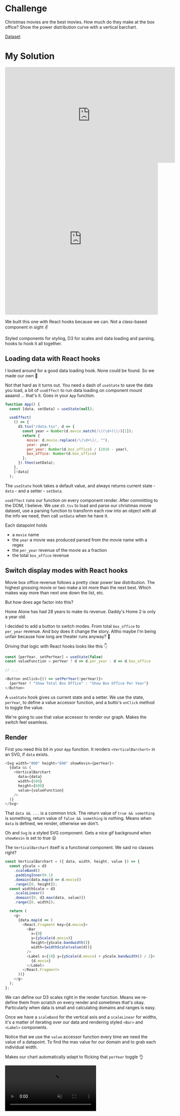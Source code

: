 # Challenge

Christmas movies are the best movies. How much do they make at the box office?
Show the power distribution curve with a vertical barchart.

[Dataset](https://reactviz.holiday/datasets/statistic_id209295_box-office-revenue-of-the-most-successful-christmas-movies.xlsx)

# My Solution

<iframe width="560" height="315" src="https://www.youtube.com/embed/qD6i9h66LbI" frameborder="0" allow="accelerometer; autoplay; encrypted-media; gyroscope; picture-in-picture" allowfullscreen></iframe>

<iframe src="https://codesandbox.io/embed/6v6zvx8zjk?fontsize=14" style="width:100%; height:500px; border:0; border-radius: 4px; overflow:hidden;" sandbox="allow-modals allow-forms allow-popups allow-scripts allow-same-origin"></iframe>

We built this one with React hooks because we can. Not a class-based component
in sight ✌️

Styled components for styling, D3 for scales and data loading and parsing,
hooks to hook it all together.

## Loading data with React hooks

I looked around for a good data loading hook. None could be found. So we made
our own 💪

Not that hard as it turns out. You need a dash of `useState` to save the data
you load, a bit of `useEffect` to run data loading on component mount aaaand
... that's it. Goes in your `App` function.

```javascript
function App() {
  const [data, setData] = useState(null);

  useEffect(
    () => {
      d3.tsv("/data.tsv", d => {
        const year = Number(d.movie.match(/\((\d+)\)/)[1]);
        return {
          movie: d.movie.replace(/\(\d+\)/, ""),
          year: year,
          per_year: Number(d.box_office) / (2018 - year),
          box_office: Number(d.box_office)
        };
      }).then(setData);
    },
    [!data]
  );
```

The `useState` hook takes a default value, and always returns current state -
`data` - and a setter - `setData`.

`useEffect` runs our function on every component render. After committing to
the DOM, I believe. We use `d3.tsv` to load and parse our christmas movie
dataset, use a parsing function to transform each row into an object with all
the info we need, then call `setData` when he have it.

Each datapoint holds

- a `movie` name
- the `year` a movie was produced parsed from the movie name with a regex
- the `per_year` revenue of the movie as a fraction
- the total `box_office` revenue

## Switch display modes with React hooks

Movie box office revenue follows a pretty clear power law distribution. The
highest grossing movie or two make a lot more than the next best. Which makes
way more than next one down the list, etc.

But how does age factor into this?

Home Alone has had 28 years to make its revenue. Daddy's Home 2 is only a year
old.

I decided to add a button to switch modes. From total `box_office` to
`per_year` revenue. And boy does it change the story. Altho maybe I'm being
unfair because how long are theater runs anyway? 🤔

Driving that logic with React hooks looks like this 👇

```javascript
const [perYear, setPerYear] = useState(false)
const valueFunction = perYear ? d => d.per_year : d => d.box_office

// ...

<Button onClick={() => setPerYear(!perYear)}>
  {perYear ? "Show Total Box Office" : "Show Box Office Per Year"}
</Button>
```

A `useState` hook gives us current state and a setter. We use the state,
`perYear`, to define a value accessor function, and a butto's `onClick` method
to toggle the value.

We're going to use that value accessor to render our graph. Makes the switch
feel seamless.

## Render

First you need this bit in your `App` function. It renders `<VerticalBarchart>`
in an SVG, if `data` exists.

```javascript
<Svg width="800" height="600" showKevin={perYear}>
  {data && (
    <VerticalBarchart
      data={data}
      width={600}
      height={600}
      value={valueFunction}
    />
  )}
</Svg>
```

That `data && ...` is a common trick. The return value of `true && something`
is something, return value of `false && something` is nothing. Means when
`data` is defined, we render, otherwise we don't.

Oh and `Svg` is a styled SVG component. Gets a nice gif background when
`showKevin` is set to true 😛

The `VerticalBarchart` itself is a functional component. We said no classes
right?

```javascript
const VerticalBarchart = ({ data, width, height, value }) => {
  const yScale = d3
    .scaleBand()
    .paddingInner(0.1)
    .domain(data.map(d => d.movie))
    .range([0, height]);
  const widthScale = d3
    .scaleLinear()
    .domain([0, d3.max(data, value)])
    .range([0, width]);

  return (
    <g>
      {data.map(d => (
        <React.Fragment key={d.movie}>
          <Bar
            x={0}
            y={yScale(d.movie)}
            height={yScale.bandwidth()}
            width={widthScale(value(d))}
          />
          <Label x={10} y={yScale(d.movie) + yScale.bandwidth() / 2}>
            {d.movie}
          </Label>
        </React.Fragment>
      ))}
    </g>
  );
};
```

We can define our D3 scales right in the render function. Means we re-define
them from scratch on every render and sometimes that's okay. Particularly when
data is small and calculating domains and ranges is easy.

Once we have a `scaleBand` for the vertical axis and a `scaleLinear` for
widths, it's a matter of iterating over our data and rendering styled `<Bar>`
and `<Label>` components.

Notice that we use the `value` accessor function every time we need the value
of a datapoint. To find the max value for our domain and to grab each
individual width.

Makes our chart automatically adapt to flicking that `perYear` toggle 👌

<video src="https://i.imgur.com/hJaR7e8.mp4" autoplay muted loop />

That smooth width transition effect? That's just CSS.

```javascript
const Bar = styled.rect`
  fill: green;
  transition: width 500ms;
`;
```

React hooks really do make life easy 🎣

## What you learned today

- the `useState` React hook
- the `useEffect` React hook
- that it's okay to define D3 stuff in the render method